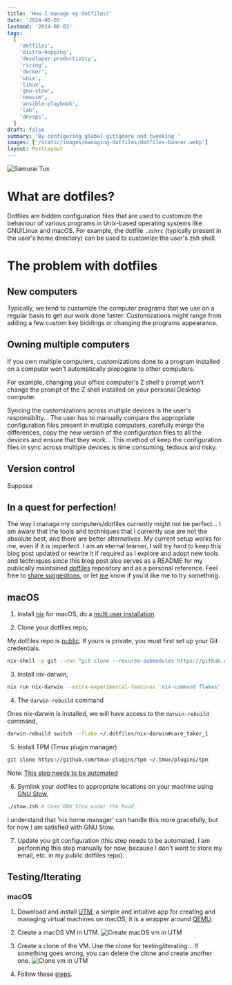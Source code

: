 ```yaml
---
title: 'How I manage my dotfiles?'
date: '2024-06-03'
lastmod: '2024-06-03'
tags:
  [
    'dotfiles',
    'distro-hopping',
    'developer-productivity',
    'ricing',
    'docker',
    'unix',
    'linux',
    'gnu-stow',
    'neovim',
    'ansible-playbook',
    'lab',
    'devops',
  ]
draft: false
summary: 'By configuring global gitignore and tweeking '
images: ['/static/images/managing-dotfiles/dotfiles-banner.webp']
layout: PostLayout
---
```


![Samurai Tux](/static/images/managing-dotfiles/dotfiles-banner.webp)

# What are dotfiles?

Dotfiles are hidden configuration files that are used to customize the behaviour of various programs
in Unix-based operating systems like GNU/Linux and macOS. For example, the dotfile `.zshrc`
(typically present in the user's home directory) can be used to customize the user's zsh shell.

# The problem with dotfiles

## New computers

Typically, we tend to customize the computer programs that we use on a regular basis to get our work
done faster. Customizations might range from adding a few custom key biddings or changing the
programs appearance.

## Owning multiple computers

If you own multiple computers, customizations done to a program installed on a computer won't
automatically propogate to other computers.

For example, changing your office computer's Z shell's prompt won't change the prompt of the Z shell
installed on your personal Desktop computer.

Syncing the customizations across multiple devices is the user's responsibilty... The user has to
manually compare the appropriate configuration files present in multiple computers, carefully merge
the differences, copy the new version of the configuration files to all the devices and ensure that
they work... This method of keep the configuration files in sync across multiple devices is time
consuming, tedious and risky.

## Version control

Suppose

## In a quest for perfection!

The way I manage my computers/dotfiles currently might not be perfect... I am aware that the tools
and techniques that I currently use are not the absolute best, and there are better alternatives. My
current setup works for me, even if it is imperfect. I am an eternal learner, I will try hard to
keep this blog post updated or rewrite it if required as I explore and adopt new tools and
techniques since this blog post also serves as a README for my publically maintained
[dotfiles](https://github.com/shibisuriya/.dotfiles) repository and as a personal reference. Feel
free to [share suggestions](https://github.com/shibisuriya/.dotfiles/issues), or let
[me](https://linkedin.com/in/shibisuriya) know if you’d like me to try something.

## macOS

1. Install [nix](https://nixos.org/) for macOS, do a
   [multi user installation](https://nixos.org/download/).

2. Clone your dotfiles repo,

My dotfiles repo is [public](https://github.com/shibisuriya/.dotfiles). If yours is private, you
must first set up your Git credentials.

```bash
nix-shell -p git --run "git clone --recurse-submodules https://github.com/shibisuriya/.dotfiles ~/.dotfiles"
```

3. Install nix-darwin,

```bash
nix run nix-darwin --extra-experimental-features 'nix-command flakes' -- switch --flake ~/.dotfiles/nix-darwin#care_taker_1
```

4. The `darwin-rebuild` command

Ones nix-darwin is installed, we will have access to the `darwin-rebuild` command,

```bash
darwin-rebuild switch --flake ~/.dotfiles/nix-darwin#care_taker_1
```

5. Install TPM (Tmux plugin manager)

```bash
git clone https://github.com/tmux-plugins/tpm ~/.tmux/plugins/tpm
```

Note: [This step needs to be automated](#in-a-quest-for-perfection)

6. Symlink your dotfiles to appropriate locations on your machine using
   [GNU Stow](https://www.gnu.org/software/stow/),

```bash
./stow.zsh # Uses GNU Stow under the hood.
```

I understand that 'nix home manager' can handle this more gracefully, but for now I am satisfied
with GNU Stow.

7. Update you git configuration (this step needs to be automated, I am performing this step manually
   for now, because I don't want to store my email, etc. in my public dotfiles repo).

## Testing/Iterating

### macOS

1. Download and install [UTM](https://mac.getutm.app/), a simple and intuitive app for creating and
   managing virtual machines on macOS; it is a wrapper around [QEMU](https://www.qemu.org/).

1. Create a macOS VM in UTM. ![Create macOS vm in UTM](/static/images/managing-dotfiles/utm-1.png)

1. Create a clone of the VM. Use the clone for testing/iterating... If something goes wrong, you can
   delete the clone and create another one.
   ![Clone vm in UTM](/static/images/managing-dotfiles/utm-2.png)

1. Follow these [steps](#macos).
